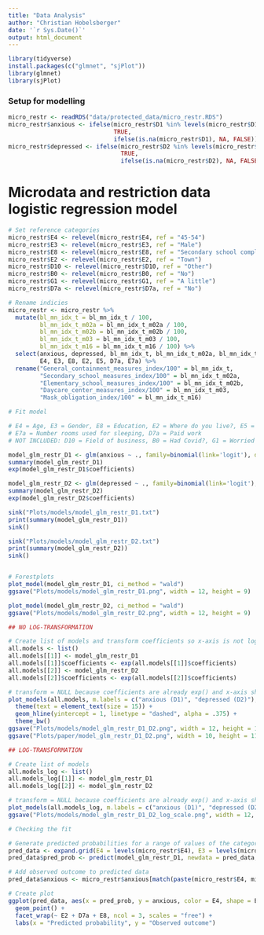```yaml
---
title: "Data Analysis"
author: "Christian Hobelsberger"
date: '`r Sys.Date()`'
output: html_document
---
```


```r
library(tidyverse)
install.packages(c("glmnet", "sjPlot"))
library(glmnet)
library(sjPlot)
```

### Setup for modelling
```r
micro_restr <- readRDS("data/protected_data/micro_restr.RDS")
micro_restr$anxious <- ifelse(micro_restr$D1 %in% levels(micro_restr$D1)[4:5], 
                              TRUE,
                              ifelse(is.na(micro_restr$D1), NA, FALSE))
micro_restr$depressed <- ifelse(micro_restr$D2 %in% levels(micro_restr$D1)[4:5], 
                                TRUE, 
                                ifelse(is.na(micro_restr$D2), NA, FALSE))
```

# Microdata and restriction data logistic regression model
```r
# Set reference categories
micro_restr$E4 <- relevel(micro_restr$E4, ref = "45-54")
micro_restr$E3 <- relevel(micro_restr$E3, ref = "Male")
micro_restr$E8 <- relevel(micro_restr$E8, ref = "Secondary school complete")
micro_restr$E2 <- relevel(micro_restr$E2, ref = "Town")
micro_restr$D10 <- relevel(micro_restr$D10, ref = "Other")
micro_restr$B0 <- relevel(micro_restr$B0, ref = "No")
micro_restr$G1 <- relevel(micro_restr$G1, ref = "A little")
micro_restr$D7a <- relevel(micro_restr$D7a, ref = "No")

# Rename indicies
micro_restr <- micro_restr %>%
  mutate(bl_mn_idx_t = bl_mn_idx_t / 100,
         bl_mn_idx_t_m02a = bl_mn_idx_t_m02a / 100,
         bl_mn_idx_t_m02b = bl_mn_idx_t_m02b / 100,
         bl_mn_idx_t_m03 = bl_mn_idx_t_m03 / 100,
         bl_mn_idx_t_m16 = bl_mn_idx_t_m16 / 100) %>%
  select(anxious, depressed, bl_mn_idx_t, bl_mn_idx_t_m02a, bl_mn_idx_t_m02b, bl_mn_idx_t_m03, bl_mn_idx_t_m16,
         E4, E3, E8, E2, E5, D7a, E7a) %>%
  rename("General_containment_measures_index/100" = bl_mn_idx_t,
         "Secondary_school_measures_index/100" = bl_mn_idx_t_m02a,
         "Elementary_school_measures_index/100" = bl_mn_idx_t_m02b,
         "Daycare_center_measures_index/100" = bl_mn_idx_t_m03,
         "Mask_obligation_index/100" = bl_mn_idx_t_m16)

# Fit model

# E4 = Age, E3 = Gender, E8 = Education, E2 = Where do you live?, E5 = Number people slept in same place
# E7a = Number rooms used for sleeping, D7a = Paid work
# NOT INCLUDED: D10 = Field of business, B0 = Had Covid?, G1 = Worried catching Covid?, J1 = Number children in houshold

model_glm_restr_D1 <- glm(anxious ~ ., family=binomial(link='logit'), data=select(micro_restr, -depressed))
summary(model_glm_restr_D1)
exp(model_glm_restr_D1$coefficients)

model_glm_restr_D2 <- glm(depressed ~ ., family=binomial(link='logit'), data=select(micro_restr, -anxious))
summary(model_glm_restr_D2)
exp(model_glm_restr_D2$coefficients)

sink("Plots/models/model_glm_restr_D1.txt")
print(summary(model_glm_restr_D1))
sink()

sink("Plots/models/model_glm_restr_D2.txt")
print(summary(model_glm_restr_D2))
sink()


# Forestplots
plot_model(model_glm_restr_D1, ci_method = "wald")
ggsave("Plots/models/model_glm_restr_D1.png", width = 12, height = 9)

plot_model(model_glm_restr_D2, ci_method = "wald")
ggsave("Plots/models/model_glm_restr_D2.png", width = 12, height = 9)

## NO LOG-TRANSFORMATION

# Create list of models and transform coefficients so x-axis is not log-transformed
all.models <- list()
all.models[[1]] <- model_glm_restr_D1
all.models[[1]]$coefficients <- exp(all.models[[1]]$coefficients)
all.models[[2]] <- model_glm_restr_D2
all.models[[2]]$coefficients <- exp(all.models[[2]]$coefficients)

# transform = NULL because coefficients are already exp() and x-axis should not be log-transformed
plot_models(all.models, m.labels = c("anxious (D1)", "depressed (D2)"), transform = NULL, prefix.labels = "varname", grid.breaks = c(0,1,2,3,4,5)) +
  theme(text = element_text(size = 15)) +
  geom_hline(yintercept = 1, linetype = "dashed", alpha = .375) +
  theme_bw()
ggsave("Plots/models/model_glm_restr_D1_D2.png", width = 12, height = 12)
ggsave("Plots/paper/model_glm_restr_D1_D2.png", width = 10, height = 11)

## LOG-TRANSFORMATION

# Create list of models
all.models_log <- list()
all.models_log[[1]] <- model_glm_restr_D1
all.models_log[[2]] <- model_glm_restr_D2

# transform = NULL because coefficients are already exp() and x-axis should not be log-transformed
plot_models(all.models_log, m.labels = c("anxious (D1)", "depressed (D2)"))
ggsave("Plots/models/model_glm_restr_D1_D2_log_scale.png", width = 12, height = 9)

# Checking the fit

# Generate predicted probabilities for a range of values of the categorical predictors
pred_data <- expand.grid(E4 = levels(micro_restr$E4), E3 = levels(micro_restr$E3), E8 = levels(micro_restr$E8), E2 = levels(micro_restr$E2), D7a = levels(micro_restr$D7a))
pred_data$pred_prob <- predict(model_glm_restr_D1, newdata = pred_data, type = "response")

# Add observed outcome to predicted data
pred_data$anxious <- micro_restr$anxious[match(paste(micro_restr$E4, micro_restr$E3, micro_restr$E8, micro_restr$E2, micro_restr$D7a), paste(pred_data$E4, pred_data$E3, pred_data$E8, pred_data$E2, pred_data$D7a))]

# Create plot
ggplot(pred_data, aes(x = pred_prob, y = anxious, color = E4, shape = E3)) +
  geom_point() +
  facet_wrap(~ E2 + D7a + E8, ncol = 3, scales = "free") +
  labs(x = "Predicted probability", y = "Observed outcome")
```
